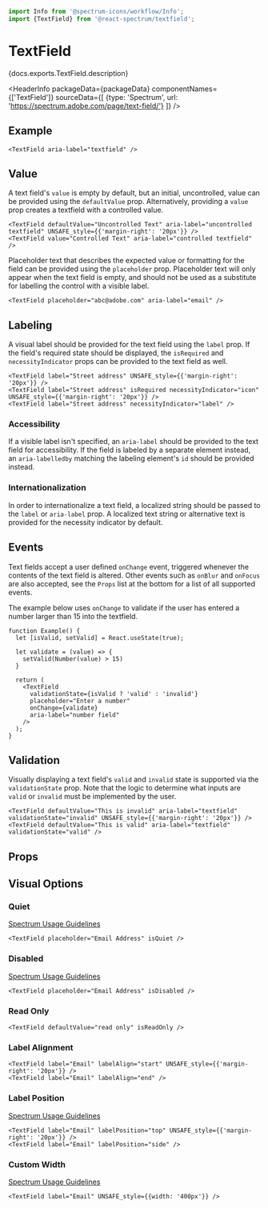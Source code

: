 

```jsx import
import Info from '@spectrum-icons/workflow/Info';
import {TextField} from '@react-spectrum/textfield';
```

# TextField

<p>{docs.exports.TextField.description}</p>

<HeaderInfo
  packageData={packageData}
  componentNames={['TextField']}
  sourceData={[
    {type: 'Spectrum', url: 'https://spectrum.adobe.com/page/text-field/'}
  ]} />

## Example

```tsx example
<TextField aria-label="textfield" />
```

## Value

A text field's `value` is empty by default, but an initial, uncontrolled, value can be provided using the `defaultValue` prop.
Alternatively, providing a `value` prop creates a textfield with a controlled value. 

```tsx example
<TextField defaultValue="Uncontrolled Text" aria-label="uncontrolled textfield" UNSAFE_style={{'margin-right': '20px'}} />
<TextField value="Controlled Text" aria-label="controlled textfield" />
```

Placeholder text that describes the expected value or formatting for the field can be provided using the `placeholder` prop. 
Placeholder text will only appear when the text field is empty, and should not be used as a substitute for labelling the control with a visible label.

```tsx example
<TextField placeholder="abc@adobe.com" aria-label="email" />
```

## Labeling

A visual label should be provided for the text field using the `label` prop. If the field's required state should be displayed,
the `isRequired` and `necessityIndicator` props can be provided to the text field as well.

```tsx example
<TextField label="Street address" UNSAFE_style={{'margin-right': '20px'}} />
<TextField label="Street address" isRequired necessityIndicator="icon" UNSAFE_style={{'margin-right': '20px'}} />
<TextField label="Street address" necessityIndicator="label" />
```

### Accessibility

If a visible label isn't specified, an `aria-label` should be provided to the text field for 
accessibility. If the field is labeled by a separate element instead, an `aria-labelledby`
matching the labeling element's `id` should be provided instead.

### Internationalization

In order to internationalize a text field, a localized string should be passed to the `label` or `aria-label` prop.
A localized text string or alternative text is provided for the necessity indicator by default.

## Events

Text fields accept a user defined `onChange` event, triggered whenever the contents of the text field
is altered. Other events such as `onBlur` and `onFocus` are also accepted, see the `Props`
list at the bottom for a list of all supported events.

The example below uses `onChange` to validate if the user has entered a number larger than 15 into the 
textfield. 

```tsx example
function Example() {
  let [isValid, setValid] = React.useState(true);

  let validate = (value) => {
    setValid(Number(value) > 15)
  }

  return (
    <TextField
      validationState={isValid ? 'valid' : 'invalid'}
      placeholder="Enter a number"
      onChange={validate}
      aria-label="number field"
    />
  );
}
```

## Validation

Visually displaying a text field's `valid` and `invalid` state is supported via the `validationState` prop.
Note that the logic to determine what inputs are `valid` or `invalid` must be implemented by the user.

```tsx example
<TextField defaultValue="This is invalid" aria-label="textfield" validationState="invalid" UNSAFE_style={{'margin-right': '20px'}} />
<TextField defaultValue="This is valid" aria-label="textfield" validationState="valid" />
```

## Props

<PropTable component={docs.exports.TextField} links={docs.links} />

## Visual Options

### Quiet 

[Spectrum Usage Guidelines](https://spectrum.adobe.com/page/text-field/#Quiet)

```tsx example
<TextField placeholder="Email Address" isQuiet />
```

### Disabled

[Spectrum Usage Guidelines](https://spectrum.adobe.com/page/text-field/#Disabled)

```tsx example
<TextField placeholder="Email Address" isDisabled />
```

### Read Only

```tsx example
<TextField defaultValue="read only" isReadOnly />
```

### Label Alignment

```tsx example
<TextField label="Email" labelAlign="start" UNSAFE_style={{'margin-right': '20px'}} />
<TextField label="Email" labelAlign="end" />
```

### Label Position

[Spectrum Usage Guidelines](https://spectrum.adobe.com/page/text-field/#Label-position)

```tsx example
<TextField label="Email" labelPosition="top" UNSAFE_style={{'margin-right': '20px'}} />
<TextField label="Email" labelPosition="side" />
```

### Custom Width

[Spectrum Usage Guidelines](https://spectrum.adobe.com/page/text-field/#Width)

```tsx example
<TextField label="Email" UNSAFE_style={{width: '400px'}} />
```
